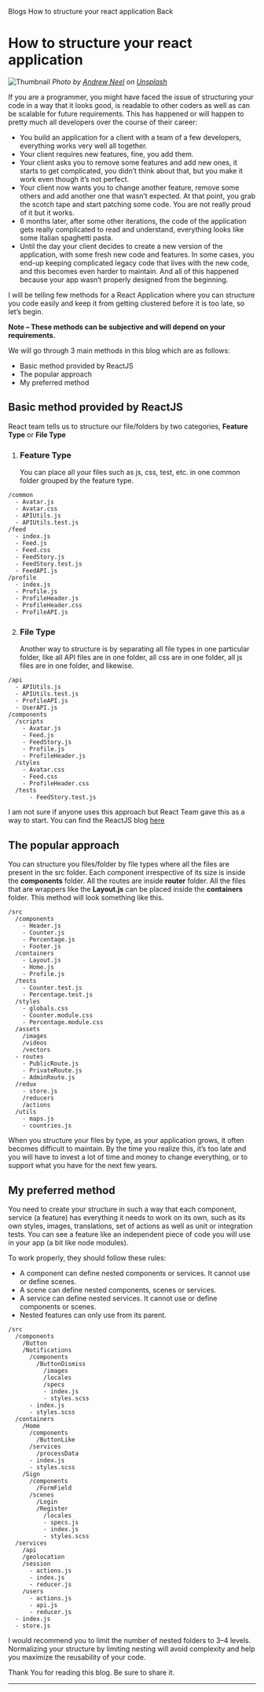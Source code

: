 
<Meta
    title="How to structure your react application | AttaboyAbhilash"
    description="Have you ever felt confused on how your react application should be structured so that its easy for other coders to read as well as it helps in optimising your application at the same time. This blog will help you go through step by step process on how to structure you react app."
    keywords="Javascript, ReactJS, Frontend, Coding, Programming"
    image="https://images.unsplash.com/photo-1499750310107-5fef28a66643?ixid=MXwxMjA3fDB8MHxwaG90by1wYWdlfHx8fGVufDB8fHw%3D&ixlib=rb-1.2.1&auto=format&fit=crop&w=1050&q=80.jpg"
    url="/blog/how-to-structure-your-react-application"
/>

<Head>
    <meta
        property="og:title"
        content="How to structure your react application | AttaboyAbhilash"
    />
    <meta
        property="og:image"
        content="https://images.unsplash.com/photo-1499750310107-5fef28a66643?ixid=MXwxMjA3fDB8MHxwaG90by1wYWdlfHx8fGVufDB8fHw%3D&ixlib=rb-1.2.1&auto=format&fit=crop&w=1050&q=80.jpg"
    />
    <meta
        property="og:description"
        content="Have you ever felt confused on how your react application should be structured so that its easy for other coders to read as well as it helps in optimising your application at the same time. This blog will help you go through step by step process on how to structure you react app."
    />
    <meta
        property="og:url"
        content={`https://www.attaboyabhilash.com/blog/how-to-structure-your-react-application`}
    />
</Head>

<div className={styles.head}>
  <Breadcrumb className={styles.blog_heading2}>
    <Breadcrumb.Item>
        <Link href="/blogs">
            <a>Blogs</a>
        </Link>
    </Breadcrumb.Item>
    <Breadcrumb.Item>How to structure your react application</Breadcrumb.Item>
  </Breadcrumb>

  <Link href="/blogs">
      <a className={styles.back_link}><IoArrowBackSharp /> Back</a>
  </Link>
</div>

<div className={styles.blog_details}>

# How to structure your react application

![Thumbnail](https://images.unsplash.com/photo-1499750310107-5fef28a66643?ixid=MXwxMjA3fDB8MHxwaG90by1wYWdlfHx8fGVufDB8fHw%3D&ixlib=rb-1.2.1&auto=format&fit=crop&w=1050&q=80.jpg)
_Photo by [Andrew Neel](https://unsplash.com/@andrewtneel?utm_source=unsplash&utm_medium=referral&utm_content=creditCopyText) on [Unsplash](https://unsplash.com/?utm_source=unsplash&utm_medium=referral&utm_content=creditCopyText)_

<BlogMetaData date="March 10, 2020" readMin="3 min read" />

If you are a programmer, you might have faced the issue of structuring your code in a way that it looks good, is readable to other coders as well as can be scalable for future requirements.
This has happened or will happen to pretty much all developers over the course of their career:

-   You build an application for a client with a team of a few developers, everything works very well all together.
-   Your client requires new features, fine, you add them.
-   Your client asks you to remove some features and add new ones, it starts to get complicated, you didn’t think about that, but you make it work even though it’s not perfect.
-   Your client now wants you to change another feature, remove some others and add another one that wasn’t expected. At that point, you grab the scotch tape and start patching some code. You are not really proud of it but it works.
-   6 months later, after some other iterations, the code of the application gets really complicated to read and understand, everything looks like some Italian spaghetti pasta.
-   Until the day your client decides to create a new version of the application, with some fresh new code and features. In some cases, you end-up keeping complicated legacy code that lives with the new code, and this becomes even harder to maintain. And all of this happened because your app wasn’t properly designed from the beginning.

I will be telling few methods for a React Application where you can structure you code easily and keep it from getting clustered before it is too late, so let’s begin.

**Note – These methods can be subjective and will depend on your requirements.**

We will go through 3 main methods in this blog which are as follows:

-   Basic method provided by ReactJS
-   The popular approach
-   My preferred method

## Basic method provided by ReactJS

React team tells us to structure our file/folders by two categories, **Feature Type** or **File Type**

1. ### Feature Type
    You can place all your files such as js, css, test, etc. in one common folder grouped by the feature type.

```
/common
  -	Avatar.js
  -	Avatar.css
  -	APIUtils.js
  -	APIUtils.test.js
/feed
  -	index.js
  -	Feed.js
  -	Feed.css
  -	FeedStory.js
  -	FeedStory.test.js
  -	FeedAPI.js
/profile
  -	index.js
  -	Profile.js
  -	ProfileHeader.js
  -	ProfileHeader.css
  -	ProfileAPI.js
```

2. ### File Type
    Another way to structure is by separating all file types in one particular folder, like all API files are in one folder, all css are in one folder, all js files are in one folder, and likewise.

```
/api
  - APIUtils.js
  - APIUtils.test.js
  - ProfileAPI.js
  - UserAPI.js
/components
  /scripts
  	- Avatar.js
  	- Feed.js
    - FeedStory.js
	- Profile.js
  	- ProfileHeader.js
  /styles
	- Avatar.css
  	- Feed.css
  	- ProfileHeader.css
  /tests
	  - FeedStory.test.js
```

I am not sure if anyone uses this approach but React Team gave this as a way to start. You can find the ReactJS blog <a href="https://reactjs.org/docs/faq-structure.html" target="_blank">here</a>

## The popular approach

You can structure you files/folder by file types where all the files are present in the src folder. Each component irrespective of its size is inside the **components** folder. All the routes are inside **router** folder. All the files that are wrappers like the **Layout.js** can be placed inside the **containers** folder. This method will look something like this.

```
/src
  /components
    - Header.js
    - Counter.js
    - Percentage.js
    - Footer.js
  /containers
    - Layout.js
    - Home.js
    - Profile.js
  /tests
    - Counter.test.js
    - Percentage.test.js
  /styles
    - globals.css
    - Counter.module.css
    - Percentage.module.css
  /assets
    /images
    /videos
    /vectors
  - routes
    - PublicRoute.js
    - PrivateRoute.js
    - AdminRoute.js
  /redux
    - store.js
    /reducers
    /actions
  /utils
    - maps.js
    - countries.js
```

When you structure your files by type, as your application grows, it often becomes difficult to maintain. By the time you realize this, it’s too late and you will have to invest a lot of time and money to change everything, or to support what you have for the next few years.

## My preferred method

You need to create your structure in such a way that each component, service (a feature) has everything it needs to work on its own, such as its own styles, images, translations, set of actions as well as unit or integration tests. You can see a feature like an independent piece of code you will use in your app (a bit like node modules).

To work properly, they should follow these rules:

-   A component can define nested components or services. It cannot use or define scenes.
-   A scene can define nested components, scenes or services.
-   A service can define nested services. It cannot use or define components or scenes.
-   Nested features can only use from its parent.

```
/src
  /components
    /Button
    /Notifications
      /components
        /ButtonDismiss
          /images
          /locales
          /specs
          - index.js
          - styles.scss
      - index.js
      - styles.scss
  /containers
    /Home
      /components
        /ButtonLike
      /services
        /processData
      - index.js
      - styles.scss
    /Sign
      /components
        /FormField
      /scenes
        /Login
        /Register
          /locales
          - specs.js
          - index.js
          - styles.scss
  /services
    /api
    /geolocation
    /session
      - actions.js
      - index.js
      - reducer.js
    /users
      - actions.js
      - api.js
      - reducer.js
  - index.js
  - store.js
```

I would recommend you to limit the number of nested folders to 3–4 levels. Normalizing your structure by limiting nesting will avoid complexity and help you maximize the reusability of your code.

Thank You for reading this blog. Be sure to share it.

---

<div className={styles.tags}>
    <Tags
        tags={["Javascript", "ReactJS", "Frontend", "Coding", "Programming"]}
    />
</div>

</div>
